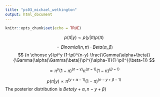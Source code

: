 ---
title: "ps03_michael_wethington"
output: html_document
---

```{r setup, include=FALSE}
knitr::opts_chunk$set(echo = TRUE)
```

$$p(\pi|y) \propto p(y|\pi)p(\pi) $$

$$= Binomial(n,\pi) \cdot Beta(\alpha, \beta) $$
$$ {n \choose y}\pi^y (1-\pi)^{n-y} \frac{\Gamma(\alpha+\beta)}{\Gamma(\alpha)\Gamma(\beta)}\pi^{(\alpha-1)}(1-\pi)^{(\beta-1)} $$

$$\propto \pi^y(1-\pi)^{(n-y)}\pi^{(\alpha-1)}(1-\pi)^{(\beta-1)} $$

$$ p(\pi|y) \propto \pi^{(y+\alpha-1)}(1-\pi)^{(n-y+\beta-1)}$$
The posterior distribution is $Beta(y+\alpha, n-y+\beta)$